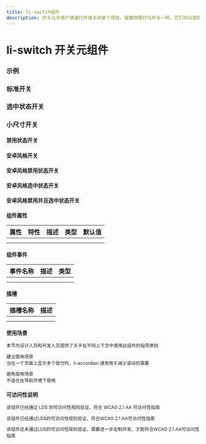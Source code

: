 ```yaml
---
title: li-switch组件
description: 开关允许用户快速打开或关闭某个项目。就像物理灯光开关一样，它们可以提供即时结果
---
```


# li-switch 开关元组件

### 示例

### 标准开关


<Basic />

### 选中状态开关


<Selected />

### 小尺寸开关


<Small />

### 禁用状态开关


<Disabled />

### 安卓风格开关


<Android />

### 安卓风格禁用状态开关


<Androidisabled />

### 安卓风格选中状态开关


<Androidchecked />

### 安卓风格禁用并且选中状态开关


<Androidisabledchecked />

### 组件属性

| 属性 | 特性 | 描述 | 类型 | 默认值 |
| ---- | ---- | ---- | ---- | ------ |
|      |      |      |      |        |
|      |      |      |      |        |

### 组件事件

| 事件名称 | 描述 | 类型 |
| -------- | ---- | ---- |
|          |      |      |
|          |      |      |

### 插槽

| 插槽名称 | 描述 |
| -------- | ---- |
|          |      |
|          |      |

### 使用场景

本节为设计人员和开发人员提供了关于在不同上下文中使用此组件的指导原则


<Callout emoji='❤️'>
  建议使用场景
  <br />
  当在一个页面上显示多个部分时，li-accordion 通常用于减少滚动的需要
</Callout>

<Callout
  type='error'
  emoji='️🚫'>
  避免使用场景
  <br />
  不适合在导航环境下使用
</Callout>

### 可访问性说明

该组件已经通过 LDS 的可访问性规则验证，符合 WCAG 2.1 AA 可访问性指南

<Callout
  type='warning'
  emoji='✅'>
  该组件已经通过LDS的可访问性规则验证，符合WCAG 2.1 AA可访问性指南
</Callout>

<Callout
  type='warning'
  emoji='❎'>
  该组件还未通过LDS的可访问性规则验证，需要进一步定制开发，才能符合WCAG 2.1
  AA可访问性指南
</Callout>
